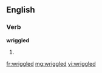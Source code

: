 ==English==

===Verb===
'''wriggled'''

# {{past of|wriggle}}

[[fr:wriggled]]
[[mg:wriggled]]
[[vi:wriggled]]